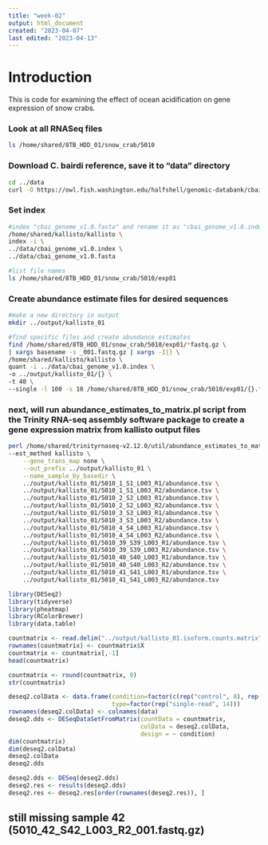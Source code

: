 ```yaml
---
title: "week-02"
output: html_document
created: "2023-04-07"
last edited: "2023-04-13"
---
```


# Introduction
This is code for examining the effect of ocean acidification on gene expression of snow crabs.


### Look at all RNASeq files

```bash
ls /home/shared/8TB_HDD_01/snow_crab/5010
```

### Download C. bairdi reference, save it to "data" directory

```bash
cd ../data
curl -O https://owl.fish.washington.edu/halfshell/genomic-databank/cbai_genome_v1.0.fasta
```

### Set index

```bash
#index "cbai_genome_v1.0.fasta" and rename it as "cbai_genome_v1.0.index"
/home/shared/kallisto/kallisto \
index -i \
../data/cbai_genome_v1.0.index \  
../data/cbai_genome_v1.0.fasta
```

```bash
#list file names
ls /home/shared/8TB_HDD_01/snow_crab/5010/exp01
```
### Create abundance estimate files for desired sequences

```bash
#make a new directory in output
mkdir ../output/kallisto_01

#find specific files and create abundance estimates
find /home/shared/8TB_HDD_01/snow_crab/5010/exp01/*fastq.gz \
| xargs basename -s _001.fastq.gz | xargs -I{} \
/home/shared/kallisto/kallisto \
quant -i ../data/cbai_genome_v1.0.index \
-o ../output/kallisto_01/{} \
-t 40 \
--single -l 100 -s 10 /home/shared/8TB_HDD_01/snow_crab/5010/exp01/{}.fastq.gz
```

### next, will run abundance_estimates_to_matrix.pl script from the Trinity RNA-seq assembly software package to create a gene expression matrix from kallisto output files

```bash
perl /home/shared/trinityrnaseq-v2.12.0/util/abundance_estimates_to_matrix.pl \
--est_method kallisto \
    --gene_trans_map none \
    --out_prefix ../output/kallisto_01 \
    --name_sample_by_basedir \
    ../output/kallisto_01/5010_1_S1_L003_R1/abundance.tsv \
    ../output/kallisto_01/5010_1_S1_L003_R2/abundance.tsv \
    ../output/kallisto_01/5010_2_S2_L003_R1/abundance.tsv \
    ../output/kallisto_01/5010_2_S2_L003_R2/abundance.tsv \
    ../output/kallisto_01/5010_3_S3_L003_R1/abundance.tsv \
    ../output/kallisto_01/5010_3_S3_L003_R2/abundance.tsv \
    ../output/kallisto_01/5010_4_S4_L003_R1/abundance.tsv \
    ../output/kallisto_01/5010_4_S4_L003_R2/abundance.tsv \
    ../output/kallisto_01/5010_39_S39_L003_R1/abundance.tsv \
    ../output/kallisto_01/5010_39_S39_L003_R2/abundance.tsv \
    ../output/kallisto_01/5010_40_S40_L003_R1/abundance.tsv \
    ../output/kallisto_01/5010_40_S40_L003_R2/abundance.tsv \
    ../output/kallisto_01/5010_41_S41_L003_R1/abundance.tsv \
    ../output/kallisto_01/5010_41_S41_L003_R2/abundance.tsv
```
```r
library(DESeq2)
library(tidyverse)
library(pheatmap)
library(RColorBrewer)
library(data.table)
```

```r
countmatrix <- read.delim("../output/kallisto_01.isoform.counts.matrix", header = TRUE, sep = '\t')
rownames(countmatrix) <- countmatrix$X
countmatrix <- countmatrix[,-1]
head(countmatrix)
```

```r
countmatrix <- round(countmatrix, 0)
str(countmatrix)
```

```r
deseq2.colData <- data.frame(condition=factor(c(rep("control", 8), rep("high pH", 6))), 
                             type=factor(rep("single-read", 14)))
rownames(deseq2.colData) <- colnames(data)
deseq2.dds <- DESeqDataSetFromMatrix(countData = countmatrix,
                                     colData = deseq2.colData, 
                                     design = ~ condition)
dim(countmatrix)
dim(deseq2.colData)
deseq2.colData
deseq2.dds
```

```r
deseq2.dds <- DESeq(deseq2.dds)
deseq2.res <- results(deseq2.dds)
deseq2.res <- deseq2.res[order(rownames(deseq2.res)), ]
```

## still missing sample 42 (5010_42_S42_L003_R2_001.fastq.gz)
